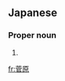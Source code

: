 ==Japanese==
{{ja-kanjitab|すが|はら|k2=わら|yomi=kun}}

===Proper noun===
{{ja-pos|すがわら|proper|hhira=すがはら}}

# {{surname|lang=ja|sort=すがわら}}

[[fr:菅原]]